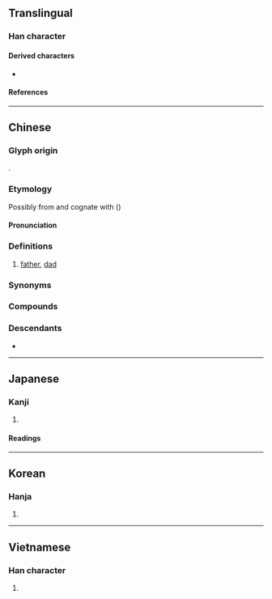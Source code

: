 {{character info}}
==Translingual==

===Han character===
{{Han char|rn=88|rad=父|as=06|sn=10|four=80207|canj=CKNIN|ids=⿱父多}}

====Derived characters====
* {{l|mul|[[嗲]]}}

====References====
{{Han ref|kx=0690.040|dkj=19727|dj=1103.040|hdz=32040.030|uh=7239}}

----

==Chinese==
{{zh-forms}}

===Glyph origin===
{{Han etym}}
{{Han compound|父|多|c1=s|c2=p|t1=father|ls=psc}}.

===Etymology===
Possibly from {{cog|trk-pro|*ata||father}} and cognate with {{cog|otk|𐱃𐰀|ts=ata}} ({{zh-ref|Vovin and McCraw, 2011}})

====Pronunciation====
{{zh-pron
|m=diē
|m-s=die1
|dg=де1
|ma=
|c=de1
|c_note=de1 - literary (from fanqie in [[正韻]])
|mn=tia
|mn-t=dia1
|mc=y
|oc=y
|cat=n
}}

===Definitions===
{{zh-hanzi}}

# [[father]], [[dad]]

===Synonyms===
{{zh-dial|爸爸}}

===Compounds===
{{zh-der|爹爹|爹娘|乾爹|他爹|姑爹|嬤嬤爹|後爹|烏爹泥|爹媽|罵爹罵娘|老爹|親家爹|阿爹|喜當爹}}

{{zh-cat|Intermediate}}

===Descendants===
* {{desc|th|เตี่ย|bor=1}}

----

==Japanese==

===Kanji===
{{ja-kanji|grade=|rs=父06}}

# {{rfdef|ja|sort=父06}}

====Readings====
{{ja-readings
|goon=だ
|kanon=た
}}

----

==Korean==

===Hanja===
{{ko-hanja|다}}

# {{rfdef|ko|sort=父06}}

----

==Vietnamese==

===Han character===
{{vi-readings|rs=父06|reading=đa, đà, ta}}

# {{rfdef|vi|sort=父06}}
